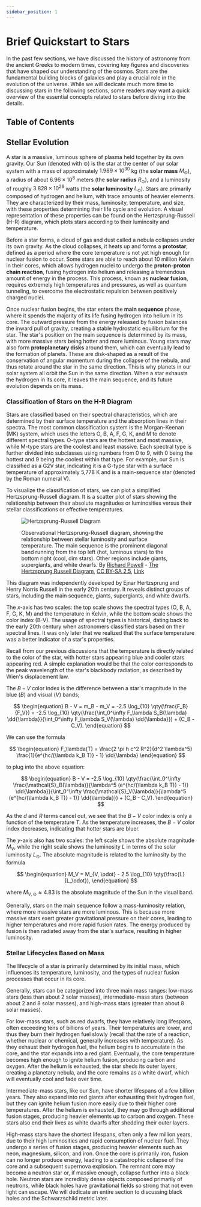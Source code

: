 ```yaml
---
sidebar_position: 1
---
```




# Brief Quickstart to Stars

In the past few sections, we have discussed the history of astronomy from the ancient Greeks to modern times, covering key figures and discoveries that have shaped our understanding of the cosmos.
Stars are the fundamental building blocks of galaxies and play a crucial role in the evolution of the universe.
While we will dedicate much more time to discussing stars in the following sections, some readers may want a quick overview of the essential concepts related to stars before diving into the details.

## Table of Contents

<TOCInline toc={toc} />

## Stellar Evolution

A star is a massive, luminous sphere of plasma held together by its own gravity.
Our Sun (denoted with $\odot$) is the star at the center of our solar system with a mass of approximately $1.989 \times 10^{30}$ kg (the **solar mass** $M_\odot$), a radius of about $6.96 \times 10^8$ meters (the **solar radius** $R_\odot$), and a luminosity of roughly $3.828 \times 10^{26}$ watts (the **solar luminosity** $L_\odot$).
Stars are primarily composed of hydrogen and helium, with trace amounts of heavier elements.
They are characterized by their mass, luminosity, temperature, and size, with these properties determining their life cycle and evolution.
A visual representation of these properties can be found on the Hertzsprung-Russell (H-R) diagram, which plots stars according to their luminosity and temperature.

Before a star forms, a cloud of gas and dust called a nebula collapses under its own gravity.
As the cloud collapses, it heats up and forms a **protostar**, defined as a period where the core temperature is not yet high enough for nuclear fusion to occur.
Some stars are able to reach about 10 million Kelvin in their cores, which allows hydrogen nuclei to undergo the **proton-proton chain reaction**, fusing hydrogen into helium and releasing a tremendous amount of energy in the process.
This process, known as **nuclear fusion**, requires extremely high temperatures and pressures, as well as quantum tunneling, to overcome the electrostatic repulsion between positively charged nuclei.

Once nuclear fusion begins, the star enters the **main sequence** phase, where it spends the majority of its life fusing hydrogen into helium in its core.
The outward pressure from the energy released by fusion balances the inward pull of gravity, creating a stable hydrostatic equilibrium for the star.
The star's position on the main sequence is determined by its mass, with more massive stars being hotter and more luminous.
Young stars may also form **protoplanetary disks** around them, which can eventually lead to the formation of planets.
These are disk-shaped as a result of the conservation of angular momentum during the collapse of the nebula, and thus rotate around the star in the same direction.
This is why planets in our solar system all orbit the Sun in the same direction.
When a star exhausts the hydrogen in its core, it leaves the main sequence, and its future evolution depends on its mass.

### Classification of Stars on the H-R Diagram

Stars are classified based on their spectral characteristics, which are determined by their surface temperature and the absorption lines in their spectra.
The most common classification system is the Morgan-Keenan (MK) system, which uses the letters O, B, A, F, G, K, and M to denote different spectral types.
O-type stars are the hottest and most massive, while M-type stars are the coolest and least massive.
Each spectral type is further divided into subclasses using numbers from 0 to 9, with 0 being the hottest and 9 being the coolest within that type.
For example, our Sun is classified as a G2V star, indicating it is a G-type star with a surface temperature of approximately 5,778 K and is a main-sequence star (denoted by the Roman numeral V).

To visualize the classification of stars, we can plot a simplified Hertzsprung-Russell diagram.
It is a scatter plot of stars showing the relationship between their absolute magnitudes or luminosities versus their stellar classifications or effective temperatures.

<figure>

![Hertzsprung-Russell Diagram](https://upload.wikimedia.org/wikipedia/commons/6/6b/HRDiagram.png)

<figcaption>
Observational Hertzsprung-Russell diagram, showing the relationship between stellar luminosity and surface temperature. The main sequence is the prominent diagonal band running from the top left (hot, luminous stars) to the bottom right (cool, dim stars). Other regions include giants, supergiants, and white dwarfs.
By <a rel="nofollow" class="external text" href="http://www.atlasoftheuniverse.com/me.html">Richard Powell</a> - <a rel="nofollow" class="external text" href="http://www.atlasoftheuniverse.com/hr.html">The Hertzsprung Russell Diagram</a>, <a href="https://creativecommons.org/licenses/by-sa/2.5" title="Creative Commons Attribution-Share Alike 2.5">CC BY-SA 2.5</a>, <a href="https://commons.wikimedia.org/w/index.php?curid=1736396">Link</a>
</figcaption>

</figure>

This diagram was independently developed by Ejnar Hertzsprung and Henry Norris Russell in the early 20th century.
It reveals distinct groups of stars, including the main sequence, giants, supergiants, and white dwarfs.

The $x$-axis has two scales: the top scale shows the spectral types (O, B, A, F, G, K, M) and the temperature in Kelvin, while the bottom scale shows the color index (B-V).
The usage of spectral types is historical, dating back to the early 20th century when astronomers classified stars based on their spectral lines.
It was only later that we realized that the surface temperature was a better indicator of a star's properties.

Recall from our previous discussions that the temperature is directly related to the color of the star, with hotter stars appearing blue and cooler stars appearing red.
A simple explanation would be that the color corresponds to the peak wavelength of the star's blackbody radiation, as described by Wien's displacement law.

The $B - V$ color index is the difference between a star's magnitude in the blue ($B$) and visual ($V$) bands;

$$
\begin{equation}
B - V = m_B - m_V = -2.5 \log_{10} \qty(\frac{F_B}{F_V}) = -2.5 \log_{10} \qty(\frac{\int_0^\infty F_\lambda S_B(\lambda) \dd{\lambda}}{\int_0^\infty F_\lambda S_V(\lambda) \dd{\lambda}}) + (C_B - C_V).
\end{equation}
$$

We can use the formula

$$
\begin{equation}
F_\lambda(T) = \frac{2 \pi h c^2 R^2}{d^2 \lambda^5} \frac{1}{e^{hc/(\lambda k_B T)} - 1} \dd{\lambda}
\end{equation}
$$

to plug into the above equation:

$$
\begin{equation}
B - V = -2.5 \log_{10} \qty(\frac{\int_0^\infty \frac{\mathcal{S}_B(\lambda)}{\lambda^5 (e^{hc/(\lambda k_B T)} - 1)} \dd{\lambda}}{\int_0^\infty \frac{\mathcal{S}_V(\lambda)}{\lambda^5 (e^{hc/(\lambda k_B T)} - 1)} \dd{\lambda}}) + (C_B - C_V).
\end{equation}
$$

As the $d$ and $R$ terms cancel out, we see that the $B - V$ color index is only a function of the temperature $T$.
As the temperature increases, the $B - V$ color index decreases, indicating that hotter stars are bluer.

The $y$-axis also has two scales: the left scale shows the absolute magnitude $M_V$, while the right scale shows the luminosity $L$ in terms of the solar luminosity $L_\odot$.
The absolute magnitude is related to the luminosity by the formula

$$
\begin{equation}
M_V = M_{V, \odot} - 2.5 \log_{10} \qty(\frac{L}{L_\odot}),
\end{equation}
$$

where $M_{V, \odot} \approx 4.83$ is the absolute magnitude of the Sun in the visual band.

Generally, stars on the main sequence follow a mass-luminosity relation, where more massive stars are more luminous.
This is because more massive stars exert greater gravitational pressure on their cores, leading to higher temperatures and more rapid fusion rates.
The energy produced by fusion is then radiated away from the star's surface, resulting in higher luminosity.

### Stellar Lifecycles Based on Mass

The lifecycle of a star is primarily determined by its initial mass, which influences its temperature, luminosity, and the types of nuclear fusion processes that occur in its core.

Generally, stars can be categorized into three main mass ranges: low-mass stars (less than about 2 solar masses), intermediate-mass stars (between about 2 and 8 solar masses), and high-mass stars (greater than about 8 solar masses).

For low-mass stars, such as red dwarfs, they have relatively long lifespans, often exceeding tens of billions of years.
Their temperatures are lower, and thus they burn their hydrogen fuel slowly (recall that the rate of a reaction, whether nuclear or chemical, generally increases with temperature).
As they exhaust their hydrogen fuel, the helium begins to accumulate in the core, and the star expands into a red giant.
Eventually, the core temperature becomes high enough to ignite helium fusion, producing carbon and oxygen.
After the helium is exhausted, the star sheds its outer layers, creating a planetary nebula, and the core remains as a white dwarf, which will eventually cool and fade over time.

Intermediate-mass stars, like our Sun, have shorter lifespans of a few billion years.
They also expand into red giants after exhausting their hydrogen fuel, but they can ignite helium fusion more easily due to their higher core temperatures.
After the helium is exhausted, they may go through additional fusion stages, producing heavier elements up to carbon and oxygen.
These stars also end their lives as white dwarfs after shedding their outer layers.

High-mass stars have the shortest lifespans, often only a few million years, due to their high luminosities and rapid consumption of nuclear fuel.
They undergo a series of fusion stages, producing heavier elements such as neon, magnesium, silicon, and iron.
Once the core is primarily iron, fusion can no longer produce energy, leading to a catastrophic collapse of the core and a subsequent supernova explosion.
The remnant core may become a neutron star or, if massive enough, collapse further into a black hole.
Neutron stars are incredibly dense objects composed primarily of neutrons, while black holes have gravitational fields so strong that not even light can escape.
We will dedicate an entire section to discussing black holes and the Schwarzschild metric later.

